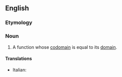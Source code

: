 ==English==

===Etymology===
{{prefix|en|endo|function}}

===Noun===
{{en-noun}}

# {{lb|en|mathematics}} A function whose [[codomain]] is equal to its [[domain]].

====Translations====
{{trans-top|function whose codomain is equal to its domain}}
* Italian: {{t|it|endofunzione|f}}
{{trans-mid}}
{{trans-bottom}}